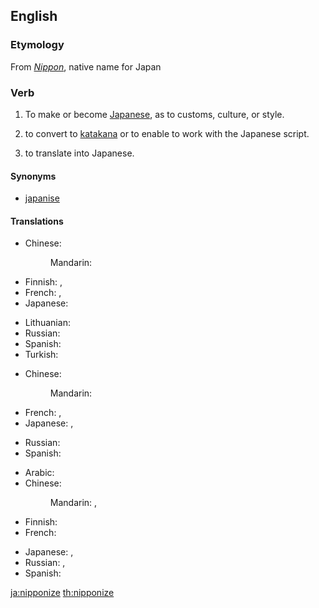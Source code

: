 ==English==

===Etymology===
From ''[[Nippon]]'', native name for Japan

===Verb===
{{en-verb|nipponiz|ing}}

# {{context|transitive}} To make or become [[Japanese]], as to customs, culture, or style.
# {{context|transitive}} to convert to [[katakana]] or to enable to work with the Japanese script.
# {{context|transitive}} to translate into Japanese.

====Synonyms====
* [[japanise]]

====Translations====
{{trans-top|to make or become more Japanese}}
* Chinese:
*: Mandarin: {{t-|cmn|日本化|tr=Rìběnhuà|sc=Hani}}
* Finnish: {{qualifier|transitive}} {{t-|fi|japanisoida}}, {{qualifier|intransitive}} {{t-|fi|japanisoitua}}
* French: {{t-|fr|nipponiser}}, {{t+|fr|japoniser}}
* Japanese: {{t-|ja|日本化|alt=日本化する|tr=にほんかする, Nihonka-suru}}
{{trans-mid}}
* Lithuanian: {{t-|lt|japoninti}}
* Russian: {{t-|ru|японизировать|tr=japonizírovat'}}
* Spanish: {{t-|es|niponizar}}
* Turkish: {{t-|tr|japonlaştırmak}}
{{trans-bottom}}

{{trans-top|to convert to Katakana or to enable to work with the Japanese script}}
* Chinese:
*: Mandarin: {{t-|cmn|日本化|tr=Rìběnhuà|sc=Hani}}
* French: {{t-|fr|nipponiser}}, {{t+|fr|japoniser}}
* Japanese: {{t-|ja|日本化|alt=日本化する|tr=にほんかする, Nihonka-suru}}, {{t-|ja|仮名書きする|tr=かながきする, kanagaki-suru}}
{{trans-mid}}
* Russian: {{t-|ru|японизировать|tr=japonizírovat'}}
* Spanish: {{t-|es|niponizar}}
{{trans-bottom}}

{{trans-top|to translate into Japanese}}
* Arabic: {{t-|ar|ترجم إلى اليابانية|tr=tarjama 'ila al-yabaníyya}}
* Chinese:
*: Mandarin: {{t|cmn|翻譯成日語|sc=Hani}}, {{t|cmn|翻译成日语|tr=fānyì chéng Rìyǔ|sc=Hani}}
* Finnish: {{t+|fi|japanintaa}}
* French: {{t-|fr|traduire en japonais}}
{{trans-mid}}
* Japanese: {{t-|ja|日本語に翻訳する|tr=にほんごにほんやくする, Nihongo-ni hon'yaku-suru}}, {{t-|ja|和訳する|tr=わやくする, Wayaku-suru}}
* Russian: {{t-|ru|переводить на японский|tr=perevodít' na japónskij}}, {{t-|ru|перевести на японский|tr=perevestí na japónskij}}
* Spanish: {{t-|es|traducir a japonés}}
{{trans-bottom}}

[[ja:nipponize]]
[[th:nipponize]]